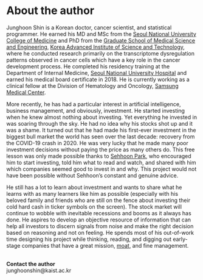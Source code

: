 # About the author {#author .unnumbered}

Junghoon Shin is a Korean doctor, cancer scientist, and statistical programmer. He earned his MD and MSc from the [Seoul National University College of Medicine](https://medicine.snu.ac.kr/en) and PhD from the [Graduate School of Medical Science and Engineering](https://gsmse.kaist.ac.kr/e_main), [Korea Advanced Institute of Science and Technology](https://www.kaist.ac.kr/en/), where he conducted research primarily on the transcriptome dysregulation patterns observed in cancer cells which have a key role in the cancer development process. He completed his residency training at the Department of Internal Medicine, [Seoul National University Hospital](http://www.snuh.org/global/en/main.do) and earned his medical board certificate in 2018. He is currently working as a clinical fellow at the Division of Hematology and Oncology, [Samsung Medical Center](http://www.samsunghospital.com/home/main/index.do).

More recently, he has had a particular interest in artificial intelligence, business management, and obviously, investment. He started investing when he knew almost nothing about investing. Yet everything he invested in was soaring through the sky. He had no idea why his stocks shot up and it was a shame. It turned out that he had made his first-ever investment in the biggest bull market the world has seen over the last decade: recovery from the COVID-19 crash in 2020. He was very lucky that he made many poor investment decisions without paying the price as many others do. This free lesson was only made possible thanks to [Sehhoon Park](http://www.samsunghospital.com/home/reservation/common/doctorProfile.do?DR_NO=2548), who encouraged him to start investing, told him what to read and watch, and shared with him which companies seemed good to invest in and why. This project would not have been possible without Sehhoon's constant and genuine advice.

He still has a lot to learn about investment and wants to share what he learns with as many learners like him as possible (especially with his beloved family and friends who are still on the fence about investing their cold hard cash in ticker symbols on the screen). The stock market will continue to wobble with inevitable recessions and booms as it always has done. He aspires to develop an objective resource of information that can help all investors to discern signals from noise and make the right decision based on reasoning and not on feeling. He spends most of his out-of-work time designing his project while thinking, reading, and digging out early-stage companies that have a great mission, [moat](#moat), and fine management.\
\

**Contact the author**\
junghoonshin@kaist.ac.kr
